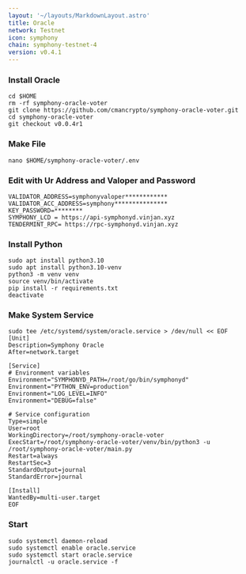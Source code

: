 ```yaml
---
layout: '~/layouts/MarkdownLayout.astro'
title: Oracle
network: Testnet
icon: symphony
chain: symphony-testnet-4
version: v0.4.1
---
```


### Install Oracle
```
cd $HOME
rm -rf symphony-oracle-voter
git clone https://github.com/cmancrypto/symphony-oracle-voter.git
cd symphony-oracle-voter
git checkout v0.0.4r1
```
### Make File
```
nano $HOME/symphony-oracle-voter/.env
```
### Edit with Ur Address and Valoper and Password
```
VALIDATOR_ADDRESS=symphonyvaloper************
VALIDATOR_ACC_ADDRESS=symphony***************
KEY_PASSWORD=********
SYMPHONY_LCD = https://api-symphonyd.vinjan.xyz
TENDERMINT_RPC= https://rpc-symphonyd.vinjan.xyz
```
### Install Python
```
sudo apt install python3.10
sudo apt install python3.10-venv
python3 -m venv venv
source venv/bin/activate
pip install -r requirements.txt
deactivate
```
### Make System Service
```
sudo tee /etc/systemd/system/oracle.service > /dev/null << EOF
[Unit]
Description=Symphony Oracle
After=network.target

[Service]
# Environment variables
Environment="SYMPHONYD_PATH=/root/go/bin/symphonyd"
Environment="PYTHON_ENV=production"
Environment="LOG_LEVEL=INFO"
Environment="DEBUG=false"

# Service configuration
Type=simple
User=root
WorkingDirectory=/root/symphony-oracle-voter
ExecStart=/root/symphony-oracle-voter/venv/bin/python3 -u /root/symphony-oracle-voter/main.py
Restart=always
RestartSec=3
StandardOutput=journal
StandardError=journal

[Install]
WantedBy=multi-user.target
EOF
```
### Start
```
sudo systemctl daemon-reload
sudo systemctl enable oracle.service
sudo systemctl start oracle.service
journalctl -u oracle.service -f
```

